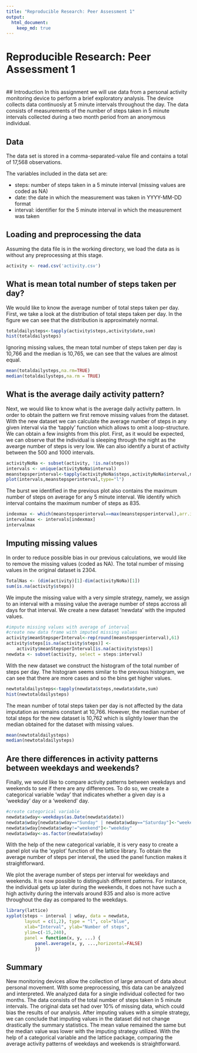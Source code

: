 ```yaml
---
title: "Reproducible Research: Peer Assessment 1"
output: 
  html_document:
    keep_md: true
---
```

# Reproducible Research: Peer Assessment 1
<br>
## Introduction
In this assignment we will use data from a personal activity monitoring device to perform a brief exploratory analysis. The device collects data continuosly at 5 minute intervals throughout the day. The data consists of measurements of the number of steps taken in 5 minute intervals collected during a two month period from an anonymous individual.

## Data
The data set is stored in a comma-separated-value file and contains a total of 17,568 observations.

The variables included in the data set are:

- steps: number of steps taken in a 5 minute interval (missing values are coded as NA)
- date: the date in which the measurement was taken in YYYY-MM-DD format
- interval: identifier for the 5 minute interval in which the measurement was taken

## Loading and preprocessing the data
Assuming the data file is in the working directory, we load the data as is without any preprocessing at this stage.

```r
activity <- read.csv('activity.csv')
```


## What is mean total number of steps taken per day?
We would like to know the average number of total steps taken per day. First, we take a look at the distribution of total steps taken per day. In the figure we can see that the distribution is approximately normal.
```r
totaldailysteps<-tapply(activity$steps,activity$date,sum)
hist(totaldailysteps)
```

Ignoring missing values, the mean total number of steps taken per day is 10,766 and the median is 10,765, we can see that the values are almost equal.
```r
mean(totaldailysteps,na.rm=TRUE)
median(totaldailysteps,na.rm = TRUE)
```

## What is the average daily activity pattern?
Next, we would like to know what is the average daily activity pattern. In order to obtain the pattern we first remove missing values from the dataset. With the new dataset we can calculate the average number of steps in any given interval via the 'tapply' function which allows to omit a loop-structure.
We can obtain a few insights from this plot. First, as it would be expected, we can observe that the individual is sleeping through the night as the avearge number of steps is very low. We can also identify a burst of activity between the 500 and 1000 intervals.
```r
activityNoNa <- subset(activity, !is.na(steps))
intervals <- unique(activityNoNa$interval)
meanstepsperinterval<-tapply(activityNoNa$steps,activityNoNa$interval,mean)
plot(intervals,meanstepsperinterval,type="l")
```

The burst we identified in the previous plot also contains the maximum number of steps on average for any 5 minute interval. We identify which interval contains the maximum number of steps as 835.
```r
indexmax <- which(meanstepsperinterval==max(meanstepsperinterval),arr.ind = TRUE)[1]
intervalmax <- intervals[indexmax]
intervalmax
```

## Imputing missing values
In order to reduce possible bias in our previous calculations, we would like to remove the missing values (coded as NA). The total number of missing values in the original dataset is 2304.

```r
TotalNas <- (dim(activity)[1]-dim(activityNoNa)[1])
sum(is.na(activity$steps))
```

We impute the missing value with a very simple strategy, namely, we assign to an interval with a missing value the average number of steps accross all days for that interval. We create a new dataset 'newdata' with the imputed values.

```r
#impute missing values with average of interval
#create new data frame with imputed missing values
activity$meanStepsperInterval<-rep(round(meanstepsperinterval),61)
activity$steps[is.na(activity$steps)] <- 
    activity$meanStepsperInterval[is.na(activity$steps)]
newdata <- subset(activity, select = steps:interval)
```

With the new dataset we construct the histogram of the total number of steps per day. The histogram seems similar to the previous histogram, we can see that there are more cases and so the bins get higher values.

```r
newtotaldailysteps<-tapply(newdata$steps,newdata$date,sum)
hist(newtotaldailysteps)
```

The mean number of total steps taken per day is not affected by the data imputation as remains constant at 10,766. However, the median number of total steps for the new dataset is 10,762 which is slightly lower than the median obtained for the dataset with missing values.

```r
mean(newtotaldailysteps)
median(newtotaldailysteps)
```

## Are there differences in activity patterns between weekdays and weekends?
Finally, we would like to compare activity patterns between weekdays and weekends to see if there are any differences. To do so, we create a categorical variable 'wday' that indicates whether a given day is a 'weekday' day or a 'weekend' day.

```r
#create categorical variable
newdata$wday<-weekdays(as.Date(newdata$date))
newdata$wday[newdata$wday=="Sunday" | newdata$wday=="Saturday"]<-"weekend"
newdata$wday[newdata$wday!="weekend"]<-"weekday"
newdata$wday<-as.factor(newdata$wday)
```

With the help of the new categorical variable, it is very easy to create a panel plot via the 'xyplot' function of the lattice library. To obtain the average number of steps per interval, the used the panel function makes it straightforward.

We plot the average number of steps per interval for weekdays and weekends. It is now possible to distinguish different patterns. For instance, the individual gets up later during the weekends, it does not have such a high activity during the intervals around 835 and also is more active throughout the day as compared to the weekdays.

```r
library(lattice)
xyplot(steps ~ interval | wday, data = newdata,       
       layout = c(1,2), type = "l", col="blue",
       xlab="Interval", ylab="Number of steps",
       ylim=c(-15,240), 
       panel = function(x, y, ...) {
           panel.average(x, y, ...,horizontal=FALSE)
           })
```

## Summary
New monitoring devices allow the collection of large amount of data about personal movement. With some preprocessing, this data can be analyzed and interpreted. We analyzed data for a single individual collected for two months. The data consists of the total number of steps taken in 5 minute intervals. The original data set had over 10% of missing data, which could bias the results of our analysis. After imputing values with a simple strategy, we can conclude that imputing values in the dataset did not change drastically the summary statistics. The mean value remained the same but the median value was lower with the imputing strategy utilized. With the help of a categorical variable and the lattice package, comparing the average activity patterns of weekdays and weekends is straightforward.
